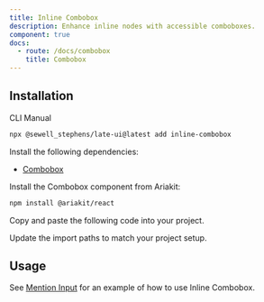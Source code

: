 ```yaml
---
title: Inline Combobox
description: Enhance inline nodes with accessible comboboxes.
component: true
docs:
  - route: /docs/combobox
    title: Combobox
---
```


## Installation

<Tabs defaultValue="cli">

<TabsList>
<TabsTrigger value="cli">CLI</TabsTrigger>
<TabsTrigger value="manual">Manual</TabsTrigger>
</TabsList>
<TabsContent value="cli">

```bash
npx @sewell_stephens/late-ui@latest add inline-combobox
```

</TabsContent>

<TabsContent value="manual">

<Steps>

<Step>

Install the following dependencies:

- [Combobox](/docs/combobox)

</Step>

<Step>

Install the Combobox component from Ariakit:

```bash
npm install @ariakit/react
```

</Step>

<Step>

Copy and paste the following code into your project.

</Step>

<ComponentSource name="inline-combobox" />

<Step>

Update the import paths to match your project setup.

</Step>

</Steps>

</TabsContent>

</Tabs>

## Usage

See [Mention Input](/docs/components/mention-input-element) for an example of how to use Inline Combobox.

<ComponentSource name="mention-input-element" />
